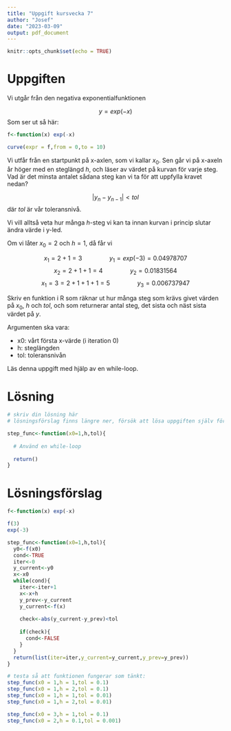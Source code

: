 ```yaml
---
title: "Uppgift kursvecka 7"
author: "Josef"
date: "2023-03-09"
output: pdf_document
---
```


```r
knitr::opts_chunk$set(echo = TRUE)
```

# Uppgiften

Vi utgår från den negativa exponentialfunktionen

$$y = exp(-x)$$
Som ser ut så här:

```r

f<-function(x) exp(-x)

curve(expr = f,from = 0,to = 10)

```

Vi utfår från en startpunkt på x-axlen, som vi kallar $x_0$. Sen går vi på x-axeln
år höger med en steglängd $h$, och läser av värdet på kurvan för varje steg. 
Vad är det minsta antalet sådana steg kan vi ta för att uppfylla kravet nedan?

$$|y_{n}-y_{n-1}|<tol$$
där $tol$ är vår toleransnivå. 

Vi vill alltså veta hur många $h$-steg vi kan ta innan kurvan i princip slutar ändra värde i y-led.

Om vi låter $x_0=2$ och $h=1$, då får vi 

$$x_1=2+1=3 \qquad \qquad y_1= exp(-3)=0.04978707$$
$$x_2=2+1+1=4 \qquad \qquad y_2=0.01831564$$
$$x_1=3=2+1+1+1=5 \qquad \qquad y_3=0.006737947$$

Skriv en funktion i R som räknar ut hur många steg som krävs givet värden på $x_0$, $h$ och $tol$, och som returnerar
antal steg, det sista och näst sista värdet på $y$.

Argumenten ska vara:

- x0: vårt första x-värde (i iteration 0)
- h: steglängden
- tol: toleransnivån

Läs denna uppgift med hjälp av en while-loop.


# Lösning


```r

# skriv din lösning här
# lösningsförslag finns längre ner, försök att lösa uppgiften själv först!!!

step_func<-function(x0=1,h,tol){
  
  # Använd en while-loop
  
  return()
}


```







































\pagebreak

# Lösningsförslag


```r

f<-function(x) exp(-x)

f(3)
exp(-3)

step_func<-function(x0=1,h,tol){
  y0<-f(x0)
  cond<-TRUE
  iter<-0
  y_current<-y0
  x<-x0
  while(cond){
    iter<-iter+1
    x<-x+h
    y_prev<-y_current
    y_current<-f(x)
    
    check<-abs(y_current-y_prev)<tol
    
    if(check){
      cond<-FALSE
    }
  }
  return(list(iter=iter,y_current=y_current,y_prev=y_prev))
}

# testa så att funktionen fungerar som tänkt:
step_func(x0 = 1,h = 1,tol = 0.1)
step_func(x0 = 1,h = 2,tol = 0.1)
step_func(x0 = 1,h = 1,tol = 0.01)
step_func(x0 = 1,h = 2,tol = 0.01)

step_func(x0 = 3,h = 1,tol = 0.1)
step_func(x0 = 2,h = 0.1,tol = 0.001)

```

